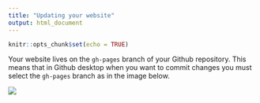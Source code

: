 ```yaml
---
title: "Updating your website"
output: html_document
---
```


```r
knitr::opts_chunk$set(echo = TRUE)
```

Your website lives on the `gh-pages` branch of your Github repository. This means that in Github desktop when you want to commit changes you must select the `gh-pages` branch as in the image below. 

![](images/update_desktop_ghpages.png)

